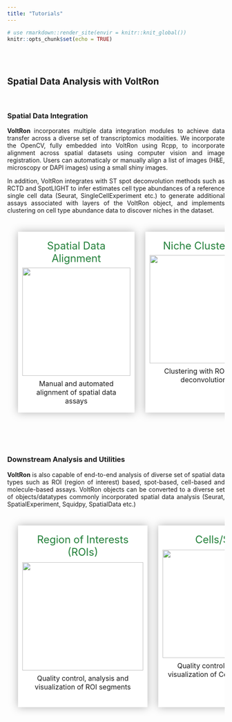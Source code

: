 ```yaml
---
title: "Tutorials"
---
```


<style>
.title{
  display: none;
}
body {
  text-align: justify
}
table, th, td, tr{
  empty-cells:hide;
  border-spacing: 25px;
  border-collapse: separate;
}
td{
  filter:drop-shadow(0 0 10px rgba(0,0,0,0.3));
  padding: 10px;
  background:white;
  text-align:center;
  width:33%;
  vertical-align: text-top;
}
td:hover, td:active{
  filter:drop-shadow(0 0 10px rgba(0,0,0,0.3));
  transform: scale(1.02);
  cursor: pointer;
}
.main-container {
  max-width: 1200px;
  margin-left: auto;
  margin-right: auto;
}
p.tutorial {
  text-decoration: none!important;
  font-size: 1.5em;
  color: #23803A;
  margin: 3%
}
</style>

```r
# use rmarkdown::render_site(envir = knitr::knit_global())
knitr::opts_chunk$set(echo = TRUE)
```

<br>
<br>

## Spatial Data Analysis with VoltRon

<br>

### Spatial Data Integration

**VoltRon** incorporates multiple data integration modules to achieve data transfer across a diverse set of transcriptomics modalities. We incorporate the OpenCV, fully embedded into VoltRon using Rcpp, to incorporate alignment across spatial datasets using computer vision and image registration. Users can automaticaly or manually align a list of images (H&E, microscopy or DAPI images) using a small shiny images.

In addition, VoltRon integrates with ST spot deconvolution methods such as RCTD and SpotLIGHT to infer estimates cell type abundances of a reference single cell data (Seurat, SingleCellExperiment etc.) to generate additional assays associated with layers of the VoltRon object, and implements clustering on cell type abundance data to discover niches in the dataset. 

<table>
<tbody>
  <tr>
   <td onclick="location.href='registration.html';"> 
      <p class ="tutorial"> Spatial Data Alignment </p>
      <img width="250" height="250" src="images/registration.png" class="center">
      <p style = "margin: 3%"> Manual and automated alignment of spatial data assays</p>
   </td>
   <td onclick="location.href='deconvolution.html';"> 
      <p class ="tutorial"> Niche Clustering </p>
      <img width="250" height="250" src="images/deconvolution.png" class="center">
      <p style = "margin: 3%"> Clustering with ROI/spot deconvolution</p>
   </td>
   <td> 
   </td>
  </tr>
</tbody>
</table>

<br>
<br>

### Downstream Analysis and Utilities

**VoltRon** is also capable of end-to-end analysis of diverse set of spatial data types such as ROI (region of interest) based, spot-based, cell-based and molecule-based assays. VoltRon objects can be converted to a diverse set of objects/datatypes commonly incorporated spatial data analysis (Seurat, SpatialExperiment, Squidpy, SpatialData etc.) 

<table>
<tbody>
  <tr>
   <td onclick="location.href='roianalysis.html';"> 
      <p class ="tutorial"> Region of Interests (ROIs) </p>
      <img width="280" height="250" src="images/GeoMx.png" class="center">
      <p style = "margin: 3%"> Quality control, analysis and visualization of ROI segments </p>
   </td>
   <td onclick="location.href='spotanalysis.html';"> 
      <p class ="tutorial"> Cells/Spots </p>
      <img width="280" height="250" src="images/spotanalysis.png" class="center">
      <p style = "margin: 3%"> Quality control, analysis and visualization of Cell/Spot datasets </p>
   </td>
   <td> 
      <p class ="tutorial"> Converting VoltRon Objects </p>
      <img width="270" height="250" src="images/conversion.png" class="center">
      <p style = "margin: 3%"> Converting VoltRon objects into Seurat, Giotto, squidpy (anndata) etc. <strong> (Under Development) </strong></p>
   </td>
  </tr>
</tbody>
</table>

<br>
